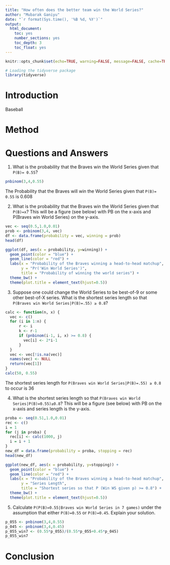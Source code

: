 ```yaml
---
title: "How often does the better team win the World Series?"
author: "Mubarak Ganiyu"
date: "`r format(Sys.time(), '%B %d, %Y')`"
output:
  html_document:
    toc: yes
    number_sections: yes
    toc_depth: 3
    toc_float: yes
---
```


```r
knitr::opts_chunk$set(echo=TRUE, warning=FALSE, message=FALSE, cache=TRUE)
```


```r
# Loading the tidyverse package
library(tidyverse)
```

# Introduction

Baseball 


# Method

# Questions and Answers

1. What is the probability that the Braves win the World Series given that `P(B)= 0.55`?

```r
pnbinom(3,4,0.55)
```

The Probability that the Braves will win the World Series given that `P(B)= 0.55` is 0.608

2. What is the probability that the Braves win the World Series given that `P(B)=x`? This will be a figure (see below) with PB on the x-axis and P(Braves win World Series) on the y-axis.

```r
vec <- seq(0.5,1.0,0.01)
prob <- pnbinom(3,4, vec)
df <- data.frame(probability = vec, winning = prob)
head(df)
```

```r
ggplot(df, aes(x = probability, y=winning)) +
  geom_point(color = "blue") +
  geom_line(color = "red") +
  labs(x = "Probability of the Braves winning a head-to-head matchup",
       y = "Pr('Win World Series')",
       title = "Probability of winning the world series") +
  theme_bw() +
  theme(plot.title = element_text(hjust=0.5))
``` 

3. Suppose one could change the World Series to be best-of-9 or some other best-of-X series. What is the shortest series length so that `P(Braves win World Series|P(B)=.55) ≥ 0.8`?

```r
calc <- function(n, x) {
  vec <- c()
  for (i in 1:n) {
      r <- i
      k <- r-1
      if (pnbinom(i-1, i, x) >= 0.8) {
        vec[i] <- 2*i-1
      }
  }
  vec <- vec[!is.na(vec)]
  names(vec) <- NULL
  return(vec[1])
}
calc(50, 0.55)
``` 

The shortest series length for `P(Braves win World Series|P(B)=.55) ≥ 0.8` to occur is 36

4. What is the shortest series length so that `P(Braves win World Series|P(B)=0.55)≥0.8`? This will be a figure (see below) with PB on the x-axis and series length is the y-axis.

```r
proba <- seq(0.51,1.0,0.01)
rec <- c()
i = 1
for (j in proba) {
  rec[i] <- calc(1000, j)
  i = i + 1
}
new_df = data.frame(probability = proba, stopping = rec)
head(new_df)
```

```r
ggplot(new_df, aes(x = probability, y=stopping)) +
  geom_point(color = "blue") +
  geom_line(color = "red") +
  labs(x = "Probability of the Braves winning a head-to-head matchup",
       y = "Series Length",
       title = "Shortest series so that P (Win WS given p) >= 0.8") +
  theme_bw() +
  theme(plot.title = element_text(hjust=0.5))
```

5. Calculate `P(P(B)=0.55|Braves win World Series in 7 games)` under the assumption that either `P(B)=0.55` or `P(B)=0.45`. Explain your solution.

```r
p_055 <- pnbinom(3,4,0.55)
p_045 <- pnbinom(3,4,0.45)
p_055_win7 <- (0.55*p_055)/(0.55*p_055+0.45*p_045)
p_055_win7
```

# Conclusion